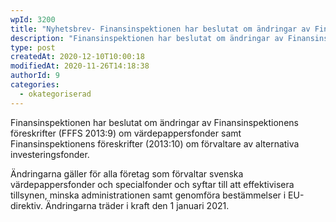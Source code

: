 ```yaml
---
wpId: 3200
title: "Nyhetsbrev- Finansinspektionen har beslutat om ändringar av Finansinspektionens föreskrifter"
description: "Finansinspektionen har beslutat om ändringar av Finansinspektionens föreskrifter (FFFS 2013:9) om värdepappersfonder samt Finansinspektionens föreskrifter (2013:10) om förvaltare av alternativa investeringsfonder."
type: post
createdAt: 2020-12-10T10:00:18
modifiedAt: 2020-11-26T14:18:38
authorId: 9
categories:
  - okategoriserad
---
```


Finansinspektionen har beslutat om ändringar av Finansinspektionens föreskrifter (FFFS 2013:9) om värdepappersfonder samt Finansinspektionens föreskrifter (2013:10) om förvaltare av alternativa investeringsfonder.

Ändringarna gäller för alla företag som förvaltar svenska värdepappersfonder och specialfonder och syftar till att effektivisera tillsynen, minska administrationen samt genomföra bestämmelser i EU-direktiv. Ändringarna träder i kraft den 1 januari 2021.